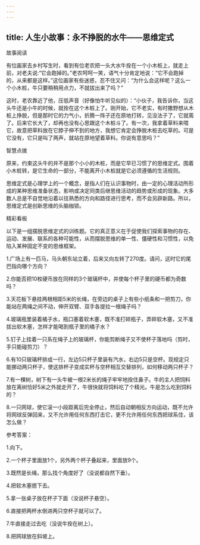 ```yaml
---
---
---
```

title: 人生小故事：永不挣脱的水牛——思维定式
---



故事阅读

有位画家去乡村写生时，看到有位老农把一头大水牛拴在一个小木桩上，就走上前，对老夫说:“它会跑掉的。”老农呵呵一笑，语气十分肯定地说：“它不会跑掉的，从来都是这样。”这位画家有些迷惑，忍不住又问：“为什么会这样呢？这么一个小木桩，牛只要稍稍用点力，不就拔出来了吗？”

这时，老农靠近了他，压低声音（好像怕牛听见似的）：“小伙子，我告诉你，当这头牛还是小牛的时候，就拴在这个木桩上了。刚开始，它不老实，有时撒野想从木桩上挣脱，但是那时它的力气小，折腾一阵子还在原地打转，见没法子了，它就蔫了。后来它长大了，却再也没有心思跟这个木桩斗了。有一次，我拿着草料来喂它，故意把草料放在它脖子伸不到的地方，我想它肯定会挣脱木桩去吃草的。可是它没有，它只是叫了两声，就站在原地望着草料。你说有意思吗？”

智慧点拨

原来，约束这头牛的并不是那个小小的木桩，而是它早已习惯了的思维定式。围着小木桩转，是它生命的一部分，不能离开小木桩就是它必须遵循的生活规则。

思维定式是心理学上的一个概念，是指人们在认识事物时，由一定的心理活动所形成的某种思维准备状态，影响或决定同类后继思维活动的趋势或形成的现象。大多数人总是不自觉地沿着以往熟悉的方向和路径进行思考，而不会另辟新路。所以，思维定式是创新思维的头脑枷锁。

精彩看板

以下是一组摆脱思维定式的训练题。它的真正意义在于促使我们探索事物的存在、运动、发展、联系的各种可能性，从而摆脱思维的单一性、僵硬性和习惯性，以免陷入某种固定不变的思维框架。

1.广场上有一匹马，马头朝东站立着，后来又向左转了270度。请问，这时它的尾巴指向哪个方向？

2.你能否把10枚硬币放在同样的3个玻璃杯中，并使每个杯子里的硬币都为奇数吗？

3.天花板下悬挂两根相距5米的长绳，在旁边的桌子上有些小纸条和一把剪刀，你能站在两绳之间不动，伸开双臂、双手各提拉一根绳子吗？

4.玻璃瓶里装着橘子水，瓶口塞着软木塞，既不准打碎瓶子，弄碎软木塞，又不准拔出软木塞，怎样才能喝到瓶子里的橘子水？

5.钉子上挂着一只系在绳子上的玻璃杯，你能剪断绳子又不使杯子落地吗（剪时，手只能碰剪刀）？

6.有10只玻璃杯排成一行，左边5只杯子里装有汽水，右边5只是空杯。现规定只能挪动两只杯子，使这排杯子变成实杯与空杯相互交替排列，如何移动两只杯子？

7.有一棵树，树下有一头牛被一根2米长的绳子牢牢地拴住鼻子。牛的主人把饲料放在离树恰好5米之外就走开了，牛很快就将饲料吃了个精光。牛是怎么吃到饲料的？

8.一只网球，使它滚一小段距离后完全停止，然后自动朝相反方向运动，既不允许将网球反弹回来，又不允许用任何东西打击它，更不允许用任何东西把球系住，该怎么做？

参考答案：

1.向下。

2.一个杯子里面放1个，另外两个杯子叠起来，里面放9个。

3.既然是长绳，那么找个角度好了（没说都自然下垂）。

4.把软木塞摁下去。

5.拿一张桌子放在杯子下面（没说杯子悬空）。

6.直接把两杯水倒进两只空杯子就可以了。

7.牛直接走过去吃（没说牛拴在树上）。

8.把网球放在斜坡上。